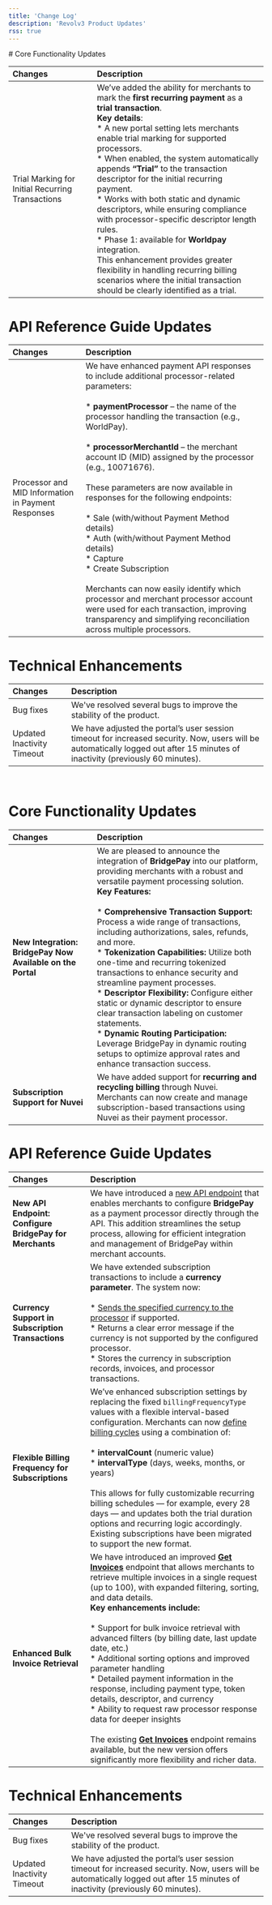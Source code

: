 ```yaml
---
title: 'Change Log'
description: 'Revolv3 Product Updates'
rss: true
---
```


<Update label="1.24.0">
# Core Functionality Updates

| Changes | Description |
|:--------|:------------|
| Trial Marking for Initial Recurring Transactions | We’ve added the ability for merchants to mark the **first recurring payment** as a **trial transaction**.  <br/>**Key details**:  <br/>* A new portal setting lets merchants enable trial marking for supported processors.  <br/>* When enabled, the system automatically appends **“Trial”** to the transaction descriptor for the initial recurring payment.  <br/>* Works with both static and dynamic descriptors, while ensuring compliance with processor-specific descriptor length rules.  <br/>* Phase 1: available for **Worldpay** integration.  <br/>This enhancement provides greater flexibility in handling recurring billing scenarios where the initial transaction should be clearly identified as a trial. |


# API Reference Guide Updates

| Changes | Description |
|:--------|:------------|
| Processor and MID Information in Payment Responses | We have enhanced payment API responses to include additional processor-related parameters:<br/><br/>* **paymentProcessor** – the name of the processor handling the transaction (e.g., WorldPay).<br/><br/>* **processorMerchantId** – the merchant account ID (MID) assigned by the processor (e.g., 10071676).<br/><br/>These parameters are now available in responses for the following endpoints:<br/><br/>* Sale (with/without Payment Method details)<br/>* Auth (with/without Payment Method details)<br/>* Capture<br/>* Create Subscription<br/><br/>Merchants can now easily identify which processor and merchant processor account were used for each transaction, improving transparency and simplifying reconciliation across multiple processors. |

# Technical Enhancements

| Changes                    | Description                                                                                                                                                                    |
| :------------------------- | :----------------------------------------------------------------------------------------------------------------------------------------------------------------------------- |
| Bug fixes                  | We've resolved several bugs to improve the stability of the product.                                                                                                           |
| Updated Inactivity Timeout | We have adjusted the portal’s user session timeout for increased security. Now, users will be automatically logged out after 15 minutes of inactivity (previously 60 minutes). |

<br /></Update>
<Update label="1.23">
# Core Functionality Updates

| Changes                              | Description |
| :----------------------------------- | :---------- |
| **New Integration: BridgePay Now Available on the Portal** | We are pleased to announce the integration of **BridgePay** into our platform, providing merchants with a robust and versatile payment processing solution.<br>**Key Features:**<br><br>* **Comprehensive Transaction Support:** Process a wide range of transactions, including authorizations, sales, refunds, and more.<br>* **Tokenization Capabilities:** Utilize both one-time and recurring tokenized transactions to enhance security and streamline payment processes.<br>* **Descriptor Flexibility:** Configure either static or dynamic descriptor to ensure clear transaction labeling on customer statements.<br>* **Dynamic Routing Participation:** Leverage BridgePay in dynamic routing setups to optimize approval rates and enhance transaction success. |
| **Subscription Support for Nuvei**   | We have added support for **recurring and recycling billing** through Nuvei. Merchants can now create and manage subscription-based transactions using Nuvei as their payment processor. |



# API Reference Guide Updates

| Changes | Description |
| :------ | :---------- |
| **New API Endpoint: Configure BridgePay for Merchants** | We have introduced a [new API endpoint](https://docs.revolv3.com/reference/post_api-onboarding-processors-bridgepay) that enables merchants to configure **BridgePay** as a payment processor directly through the API. This addition streamlines the setup process, allowing for efficient integration and management of BridgePay within merchant accounts. |
| **Currency Support in Subscription Transactions** | We have extended subscription transactions to include a **currency parameter**. The system now:<br><br>* [Sends the specified currency to the processor](https://docs.revolv3.com/reference/post_api-subscriptions) if supported.<br>* Returns a clear error message if the currency is not supported by the configured processor.<br>* Stores the currency in subscription records, invoices, and processor transactions. |
| **Flexible Billing Frequency for Subscriptions** | We’ve enhanced subscription settings by replacing the fixed `billingFrequencyType` values with a flexible interval-based configuration. Merchants can now [define billing cycles](https://docs.revolv3.com/reference/post_api-subscriptions) using a combination of:<br><br>* **intervalCount** (numeric value)<br>* **intervalType** (days, weeks, months, or years)<br><br>This allows for fully customizable recurring billing schedules — for example, every 28 days — and updates both the trial duration options and recurring logic accordingly. Existing subscriptions have been migrated to support the new format. |
| **Enhanced Bulk Invoice Retrieval** | We have introduced an improved **[Get Invoices](https://docs.revolv3.com/reference/get_api-invoices)** endpoint that allows merchants to retrieve multiple invoices in a single request (up to 100), with expanded filtering, sorting, and data details.<br>**Key enhancements include:**<br><br>* Support for bulk invoice retrieval with advanced filters (by billing date, last update date, etc.)<br>* Additional sorting options and improved parameter handling<br>* Detailed payment information in the response, including payment type, token details, descriptor, and currency<br>* Ability to request raw processor response data for deeper insights<br><br>The existing **[Get Invoices](https://docs.revolv3.com/reference/get_api-invoices)** endpoint remains available, but the new version offers significantly more flexibility and richer data. |


# Technical Enhancements

| Changes                    | Description                                                                                                                                                                    |
| :------------------------- | :----------------------------------------------------------------------------------------------------------------------------------------------------------------------------- |
| Bug fixes                  | We've resolved several bugs to improve the stability of the product.                                                                                                           |
| Updated Inactivity Timeout | We have adjusted the portal’s user session timeout for increased security. Now, users will be automatically logged out after 15 minutes of inactivity (previously 60 minutes). |

</Update>

  